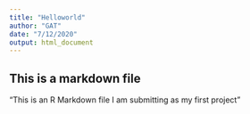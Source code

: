 ---
title: "Helloworld"
author: "GAT"
date: "7/12/2020"
output: html_document
---

## This is a markdown file

"This is an R Markdown file I am submitting as my first project"

